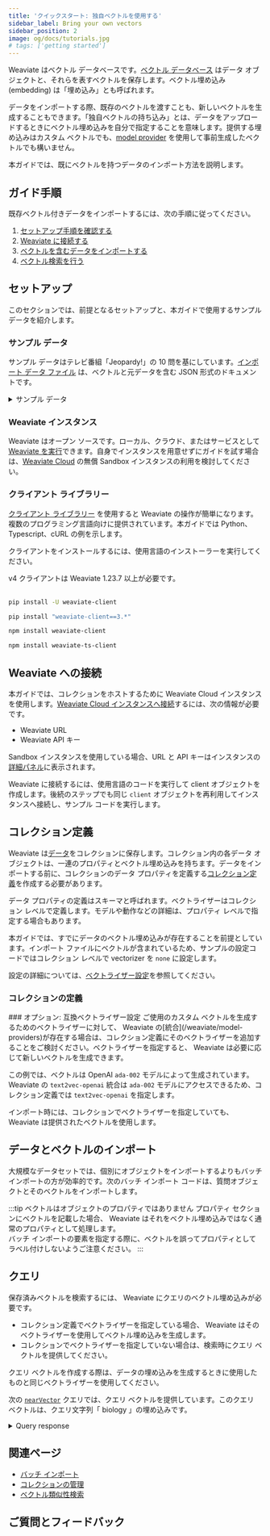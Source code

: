 ```yaml
---
title: 'クイックスタート: 独自ベクトルを使用する'
sidebar_label: Bring your own vectors
sidebar_position: 2
image: og/docs/tutorials.jpg
# tags: ['getting started']
---
```



 Weaviate はベクトル データベースです。[ベクトル データベース](https://weaviate.io/blog/what-is-a-vector-database) はデータ オブジェクトと、それらを表すベクトルを保存します。ベクトル埋め込み (embedding) は「埋め込み」とも呼ばれます。

データをインポートする際、既存のベクトルを渡すことも、新しいベクトルを生成することもできます。「独自ベクトルの持ち込み」とは、データをアップロードするときにベクトル埋め込みを自分で指定することを意味します。提供する埋め込みはカスタム ベクトルでも、[model provider](/weaviate/model-providers) を使用して事前生成したベクトルでも構いません。

本ガイドでは、既にベクトルを持つデータのインポート方法を説明します。

## ガイド手順

既存ベクトル付きデータをインポートするには、次の手順に従ってください。

1. [セットアップ手順を確認する](#setup)
1. [ Weaviate に接続する](#connect-to-weaviate)
1. [ベクトルを含むデータをインポートする](#import-data-and-vectors)
1. [ベクトル検索を行う](#query)

## セットアップ

このセクションでは、前提となるセットアップと、本ガイドで使用するサンプル データを紹介します。

### サンプル データ

サンプル データはテレビ番組「Jeopardy!」の 10 問を基にしています。[インポート データ ファイル](https://raw.githubusercontent.com/weaviate-tutorials/quickstart/main/data/jeopardy_tiny_with_vectors_all-OpenAI-ada-002.json) は、ベクトルと元データを含む JSON 形式のドキュメントです。

<details>
  <summary>サンプル データ</summary>

この JSON ファイルは上記データを基にしています。ベクトル埋め込みは OpenAI API の [`text-embedding-ada-002` model](https://platform.openai.com/docs/guides/embeddings/what-are-embeddings) で生成しました。  
<br/>
ベクトルは、独自のベクトライザー モデルや Cohere、Hugging Face など他のモデル プロバイダーなど、任意のソースから取得できます。  
<br/>

  | Category | Question | Answer | Vector |
  | :- |:- |:- | :- |
  | SCIENCE | This organ removes excess glucose from the blood & stores it as glycogen | Liver | [ -0.006632288, -0.0042016874, ..., -0.020163147 ] |
  | ANIMALS | It's the only living mammal in the order Proboseidea | Elephant | [ -0.0166891, -0.00092290324, ..., -0.032253385 ] |
  | ANIMALS | The gavial looks very much like a crocodile except for this bodily  feature | the nose or snout | [ -0.015592773, 0.019883318, ..., 0.0033349802 ] |
  | ANIMALS | Weighing around a ton, the eland is the largest species of this animal in Africa | Antelope | [ 0.014535263, -0.016103541, ..., -0.025882969 ] |
  | ANIMALS | Heaviest of all poisonous snakes is this North American rattlesnake | the diamondback rattler | [ -0.0030859283, 0.015239313, ..., -0.021798335 ] |
  | SCIENCE | 2000 news: the Gunnison sage grouse isn't just another northern sage grouse, but a new one of this classification | species | [ -0.0090561025, 0.011155112, ..., -0.023036297 ] |
  | SCIENCE | A metal that is "ductile" can be pulled into this while cold & under  pressure | wire  | [ -0.02735741, 0.01199829, ..., 0.010396339 ] |
  | SCIENCE | In 1953 Watson & Crick built a model of the molecular structure of this, the gene-carrying substance | DNA | [ -0.014227471, 0.020493254, ..., -0.0027445166 ] |
  | SCIENCE | Changes in the tropospheric layer of this are what gives us weather  | the atmosphere          | [ 0.009625228, 0.027518686, ..., -0.0068922946 ] |
  | SCIENCE | In 70-degree air, a plane traveling at about 1,130 feet per second breaks it | Sound barrier  | [ -0.0013459147, 0.0018580769, ..., -0.033439033 ] |

</details>

### Weaviate インスタンス

 Weaviate はオープン ソースです。ローカル、クラウド、またはサービスとして[ Weaviate を実行](/deploy/index.mdx)できます。自身でインスタンスを用意せずにガイドを試す場合は、[Weaviate Cloud](/cloud/quickstart) の無償 Sandbox インスタンスの利用を検討してください。

### クライアント ライブラリー

[クライアント ライブラリー](/weaviate/client-libraries) を使用すると Weaviate の操作が簡単になります。複数のプログラミング言語向けに提供されています。本ガイドでは Python、Typescript、cURL の例を示します。

クライアントをインストールするには、使用言語のインストーラーを実行してください。

<Tabs groupId="languages">
<TabItem value="py" label="Python Client v4">
v4 クライアントは Weaviate 1.23.7 以上が必要です。<br/><br/>

```bash
pip install -U weaviate-client
```
</TabItem>
<TabItem value="py3" label="Python Client v3">

```bash
pip install "weaviate-client==3.*"
```
</TabItem>
<TabItem value="js" label="JS/TS Client v3">

```bash
npm install weaviate-client
```
</TabItem>
<TabItem value="js2" label="JS/TS Client v2">

```bash
npm install weaviate-ts-client
```
</TabItem>
</Tabs>

## Weaviate への接続

本ガイドでは、コレクションをホストするために Weaviate Cloud インスタンスを使用します。[Weaviate Cloud インスタンスへ接続](/cloud/manage-clusters/connect)するには、次の情報が必要です。

- Weaviate URL
- Weaviate API キー

Sandbox インスタンスを使用している場合、URL と API キーはインスタンスの[詳細パネル](/cloud/manage-clusters/connect.mdx)に表示されます。

 Weaviate に接続するには、使用言語のコードを実行して client オブジェクトを作成します。後続のステップでも同じ `client` オブジェクトを再利用してインスタンスへ接続し、サンプル コードを実行します。


<ConnectToWeaviate />

## コレクション定義

 Weaviate は[データ](../concepts/data.md)をコレクションに保存します。コレクション内の各データ オブジェクトは、一連のプロパティとベクトル埋め込みを持ちます。データをインポートする前に、コレクションのデータ プロパティを定義する[コレクション定義](/weaviate/config-refs/collections.mdx)を作成する必要があります。

データ プロパティの定義はスキーマと呼ばれます。ベクトライザーはコレクション レベルで定義します。モデルや動作などの詳細は、プロパティ レベルで指定する場合もあります。

本ガイドでは、すでにデータのベクトル埋め込みが存在することを前提としています。インポート ファイルにベクトルが含まれているため、サンプルの設定コードではコレクション レベルで vectorizer を `none` に設定します。

設定の詳細については、[ベクトライザー設定](../manage-collections/vector-config.mdx#specify-vectorizer-settings)を参照してください。

### コレクションの定義


<CreateSchema />
### オプション: 互換ベクトライザー設定
ご使用のカスタム ベクトルを生成するためのベクトライザーに対して、 Weaviate の[統合](/weaviate/model-providers)が存在する場合は、コレクション定義にそのベクトライザーを追加することをご検討ください。ベクトライザーを指定すると、 Weaviate は必要に応じて新しいベクトルを生成できます。

この例では、ベクトルは OpenAI `ada-002` モデルによって生成されています。 Weaviate の `text2vec-openai` 統合は `ada-002` モデルにアクセスできるため、コレクション定義では `text2vec-openai` を指定します。

インポート時には、コレクションでベクトライザーを指定していても、 Weaviate は提供されたベクトルを使用します。

## データとベクトルのインポート

大規模なデータセットでは、個別にオブジェクトをインポートするよりもバッチ インポートの方が効率的です。次のバッチ インポート コードは、質問オブジェクトとそのベクトルをインポートします。


<ImportQuestionsWithVectors />

:::tip ベクトルはオブジェクトのプロパティではありません
プロパティ セクションにベクトルを記載した場合、 Weaviate はそれをベクトル埋め込みではなく通常のプロパティとして処理します。  
バッチ インポートの要素を指定する際に、ベクトルを誤ってプロパティとしてラベル付けしないようご注意ください。
:::

## クエリ

保存済みベクトルを検索するには、 Weaviate にクエリのベクトル埋め込みが必要です。

- コレクション定義でベクトライザーを指定している場合、 Weaviate はそのベクトライザーを使用してベクトル埋め込みを生成します。  
- コレクションでベクトライザーを指定していない場合は、検索時にクエリ ベクトルを提供してください。

クエリ ベクトルを作成する際は、データの埋め込みを生成するときに使用したものと同じベクトライザーを使用してください。

次の [`nearVector`](/weaviate/search/similarity#search-with-a-vector) クエリでは、クエリ ベクトルを提供しています。このクエリ ベクトルは、クエリ文字列「 biology 」の埋め込みです。

<Tabs groupId="languages">
<TabItem value="py" label="Python Client v4">
<FilteredTextBlock
  text={ByovAllPyCode}
  startMarker="# ===== Query ====="
  endMarker="# ===== Test import ====="
  language="py"
/>
</TabItem>
<TabItem value="py3" label="Python Client v3">
<FilteredTextBlock
  text={ByovAllPy3Code}
  startMarker="# ===== Query ====="
  endMarker="# ===== Test import ====="
  language="py"
/>
</TabItem>
<TabItem value="js" label="JS/TS Client v3">
<FilteredTextBlock
  text={ByovAllTsCode}
  startMarker="// Query using nearVector"
  endMarker="END-OF-FILE"
  language="ts"
/>
</TabItem>
<TabItem value="js2" label="JS/TS Client v2">
<FilteredTextBlock
  text={ByovAllTsCodeLegacy}
  startMarker="// Query using nearVector"
  endMarker="END-OF-FILE"
  language="tsv2"
/>
</TabItem>
<TabItem value="curl" label="Curl">
<FilteredTextBlock
  text={ByovAllShCode}
  startMarker="# Query"
  endMarker="END-OF-FILE"
  language="bash"
/>
</TabItem>
</Tabs>

<details>
  <summary>Query response</summary>

レスポンスは次のようになります:


<BiologyQuestionsJson />

</details>

## 関連ページ

- [バッチ インポート](../manage-objects/import.mdx)
- [コレクションの管理](../manage-collections/index.mdx)
- [ベクトル類似性検索](../search/similarity.md)

## ご質問とフィードバック


<DocsFeedback/>